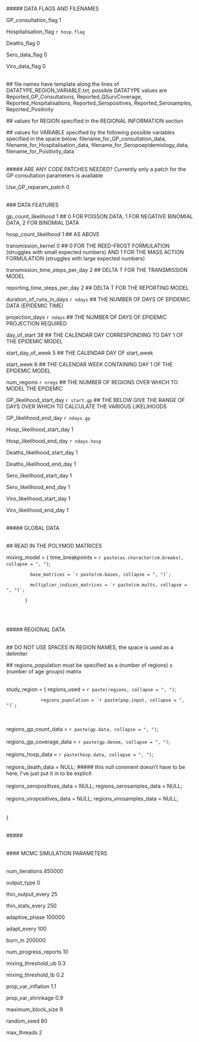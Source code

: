 \#\#\#\#\# DATA FLAGS AND FILENAMES

GP_consultation_flag 1

Hospitalisation_flag `r hosp.flag`

Deaths_flag	     0

Sero_data_flag	     0

Viro_data_flag	     0
<br>
<br>

\#\# file names have template along the lines of DATATYPE_REGION_VARIABLE.txt, possible DATATYPE values are Reported_GP_Consultations, Reported_QSurvCoverage, Reported_Hospitalisations, Reported_Seropositives, Reported_Serosamples, Reported_Positivity

\#\# values for REGION specified in the REGIONAL INFORMATION section

\#\# values for VARIABLE specified by the following possible variables specified in the space below: filename_for_GP_consultation_data, filename_for_Hospitalisation_data, filename_for_Seropoepidemiology_data, filename_for_Positivity_data
<br>
<br>

\#\#\#\#\# ARE ANY CODE PATCHES NEEDED? Currently only a patch for the GP consultation parameters is available

Use_GP_reparam_patch	   0
<br>
<br>

\#\#\# DATA FEATURES

gp_count_likelihood		   1	\#\# 0 FOR POISSON DATA, 1 FOR NEGATIVE BINOMIAL DATA, 2 FOR BINOMIAL DATA

hosp_count_likelihood		   1    \#\# AS ABOVE

transmission_kernel		   0   \#\# 0 FOR THE REED-FROST FORMULATION (struggles with small expected numbers) AND 1 FOR THE MASS ACTION FORMULATION (struggles with large expected numbers)

transmission_time_steps_per_day	   2	\#\# DELTA T FOR THE TRANSMISSION MODEL

reporting_time_steps_per_day	   2	\#\# DELTA T FOR THE REPORTING MODEL

duration_of_runs_in_days	   `r ndays`	\#\# THE NUMBER OF DAYS OF EPIDEMIC DATA (EPIDEMIC TIME)

projection_days			   `r ndays`	\#\# THE NUMBER OF DAYS OF EPIDEMIC PROJECTION REQUIRED

day_of_start			   38	\#\# THE CALENDAR DAY CORRESPONDING TO DAY 1 OF THE EPIDEMIC MODEL

start_day_of_week		   5	\#\# THE CALENDAR DAY OF start_week

start_week			   6	\#\# THE CALENDAR WEEK CONTAINING DAY 1 OF THE EPIDEMIC MODEL

num_regions			   `r nregs`	\#\# THE NUMBER OF REGIONS OVER WHICH TO MODEL THE EPIDEMIC

GP_likelihood_start_day		   `r start.gp`	\#\# THE BELOW GIVE THE RANGE OF DAYS OVER WHICH TO CALCULATE THE VARIOUS LIKELIHOODS

GP_likelihood_end_day		   `r ndays.gp`

Hosp_likelihood_start_day	   1

Hosp_likelihood_end_day		   `r ndays.hosp`

Deaths_likelihood_start_day	   1

Deaths_likelihood_end_day	   1

Sero_likelihood_start_day	   1

Sero_likelihood_end_day		   1

Viro_likelihood_start_day	   1

Viro_likelihood_end_day		   1
<br>
<br>



\#\#\#\#\# GLOBAL DATA
<br>
<br>

\#\# READ IN THE POLYMOD MATRICES

mixing_model = { time_breakpoints = `r paste(as.character(cm.breaks), collapse = ", ")`;

	       	 base_matrices = `r paste(cm.bases, collapse = ", ")`;
		 
	       	 multiplier_indices_matrices = `r paste(cm.mults, collapse = ", ")`;
		 
	       }
<br>
<br>

\#\#\#\#\# REGIONAL DATA
<br>
<br>

\#\# DO NOT USE SPACES IN REGION NAMES, the space is used as a delimiter

\#\# regions_population must be specified as a (number of regions) x (number of age groups) matrix
<br>
<br>

study_region = { regions_used = `r paste(regions, collapse = ", ")`;

      	       	 regions_population = `r paste(pop.input, collapse = ", ")`;
<br>
<br>
		 regions_gp_count_data = `r paste(gp.data, collapse = ", ")`;
<br>
<br>
		 regions_gp_coverage_data = `r paste(gp.denom, collapse = ", ")`;
<br>
<br>
		 regions_hosp_data = `r paste(hosp.data, collapse = ", ")`;
<br>
<br>
		 regions_death_data = NULL; \#\#\#\#\# this null comment doesn't have to be here, I've just put it in to be explicit
<br>
<br>
		 regions_seropositives_data = NULL;
		 regions_serosamples_data = NULL;
<br>
<br>
		 regions_viropositives_data = NULL;
		 regions_virosamples_data = NULL;
<br>
<br>	       
	       }
<br>
<br>

\#\#\#\#\# 
<br>
<br>

\#\#\#\# MCMC SIMULATION PARAMETERS
<br>
<br>

num_iterations	     450000

output_type	     0

thin_output_every    25

thin_stats_every     250

adaptive_phase	     100000

adapt_every	     100

burn_in		     200000

num_progress_reports 10

mixing_threshold_ub  0.3

mixing_threshold_lb  0.2

prop_var_inflation   1.1

prop_var_shrinkage   0.9

maximum_block_size   9

random_seed	     80

max_threads	     2
